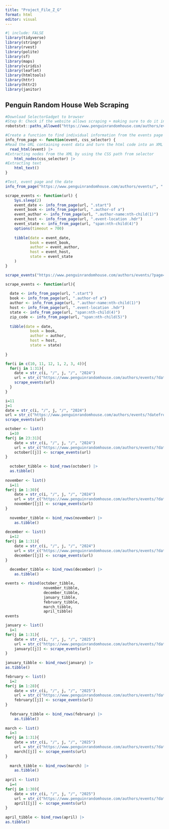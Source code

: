 ```yaml
---
title: "Project_File_Z_G"
format: html
editor: visual
---
```


```r
#| include: FALSE
library(tidyverse)
library(stringr)
library(rvest)
library(polite)
library(sf)
library(maps)
library(viridis)
library(leaflet)
library(htmltools)
library(httr)
library(httr2)
library(janitor)
```

## Penguin Random House Web Scraping

```r
#Download SelectorGadget to browser
#Step 0: Check if the website allows scraping + making sure to do it in a friendly manner
robotstxt::paths_allowed("https://www.penguinrandomhouse.com/authors/events/")

#Create a function to find individual information from the events page
info_from_page <- function(event, css_selector) {
#Read the URL containing event data and turn the html code into an XML
  read_html(event) |> 
#Extracting nodes from the XML by using the CSS path from selector
    html_nodes(css_selector) |> 
#Extracting text
    html_text()
}

#Test, event page and the date
info_from_page("https://www.penguinrandomhouse.com/authors/events/", ".date-display")
```

```r
scrape_events <- function(url) {
    Sys.sleep(2)
    event_date <- info_from_page(url, ".start")
    event_book <- info_from_page(url, ".author-of a")
    event_author <- info_from_page(url, ".author-name:nth-child(1)")
    event_host <- info_from_page(url, ".event-location .hdr")
    event_state <- info_from_page(url, "span:nth-child(4)")
    options(timeout = 700)
    
    tibble(date = event_date, 
           book = event_book, 
           author = event_author,
           host = event_host,
           state = event_state
    )
}
```

```r
scrape_events("https://www.penguinrandomhouse.com/authors/events/?page=2")
```
```r
scrape_events <- function(url){
  
  date <- info_from_page(url, ".start")
  book <- info_from_page(url, ".author-of a")
  author <- info_from_page(url, ".author-name:nth-child(1)")
  host <- info_from_page(url, ".event-location .hdr")
  state <- info_from_page(url, "span:nth-child(4)")
  zip_code <- info_from_page(url, "span:nth-child(5)")
  
  tibble(date = date, 
           book = book, 
           author = author,
           host = host,
           state = state)
  
}
```

```r
for(i in c(10, 11, 12, 1, 2, 3, 4)){
  for(j in 1:31){
    date = str_c(i, "/", j, "/", "2024")
    url = str_c("https://www.penguinrandomhouse.com/authors/events/?datefrom=", date, "&dateto=", date)
    scrape_events(url)
  }
}
```

```r
i=11
j=1
date = str_c(i, "/", j, "/", "2024")
url = str_c("https://www.penguinrandomhouse.com/authors/events/?datefrom=", date, "&dateto=", date)
scrape_events(url)
```

```r
october <- list()
  i=10
for(j in 23:31){
    date = str_c(i, "/", j, "/", "2024")
    url = str_c("https://www.penguinrandomhouse.com/authors/events/?datefrom=", date, "&dateto=", date)
    october[[j]] <- scrape_events(url)
}
  
  october_tibble <- bind_rows(october) |> 
  as.tibble()
  
november <- list()
  i=11
for(j in 1:30){
    date = str_c(i, "/", j, "/", "2024")
    url = str_c("https://www.penguinrandomhouse.com/authors/events/?datefrom=", date, "&dateto=", date)
    november[[j]] <- scrape_events(url)
}
  
  november_tibble <- bind_rows(november) |> 
    as.tibble()
  
december <- list()
  i=12
for(j in 1:31){
    date = str_c(i, "/", j, "/", "2024")
    url = str_c("https://www.penguinrandomhouse.com/authors/events/?datefrom=", date, "&dateto=", date)
    december[[j]] <- scrape_events(url)
}
  
  december_tibble <- bind_rows(december) |> 
    as.tibble()
```

```r
events <- rbind(october_tibble,
                 november_tibble,
                 december_tibble,
                 january_tibble,
                 february_tibble,
                 march_tibble,
                 april_tibble)
events
```


```r
january <- list()
  i=1
for(j in 1:31){
    date = str_c(i, "/", j, "/", "2025")
    url = str_c("https://www.penguinrandomhouse.com/authors/events/?datefrom=", date, "&dateto=", date)
    january[[j]] <- scrape_events(url)
}
  
january_tibble <- bind_rows(january) |> 
as.tibble()

february <- list()
  i=2
for(j in 1:28){
    date = str_c(i, "/", j, "/", "2025")
    url = str_c("https://www.penguinrandomhouse.com/authors/events/?datefrom=", date, "&dateto=", date)
    february[[j]] <- scrape_events(url)
}
  
  february_tibble <- bind_rows(february) |> 
    as.tibble()
  
march <- list()
  i=3
for(j in 1:31){
    date = str_c(i, "/", j, "/", "2025")
    url = str_c("https://www.penguinrandomhouse.com/authors/events/?datefrom=", date, "&dateto=", date)
    march[[j]] <- scrape_events(url)
}
  
  march_tibble <- bind_rows(march) |> 
    as.tibble()
  
april <- list()
  i=4
for(j in 1:30){
    date = str_c(i, "/", j, "/", "2025")
    url = str_c("https://www.penguinrandomhouse.com/authors/events/?datefrom=", date, "&dateto=", date)
    april[[j]] <- scrape_events(url)
}
  
april_tibble <- bind_rows(april) |> 
as.tibble()
```

